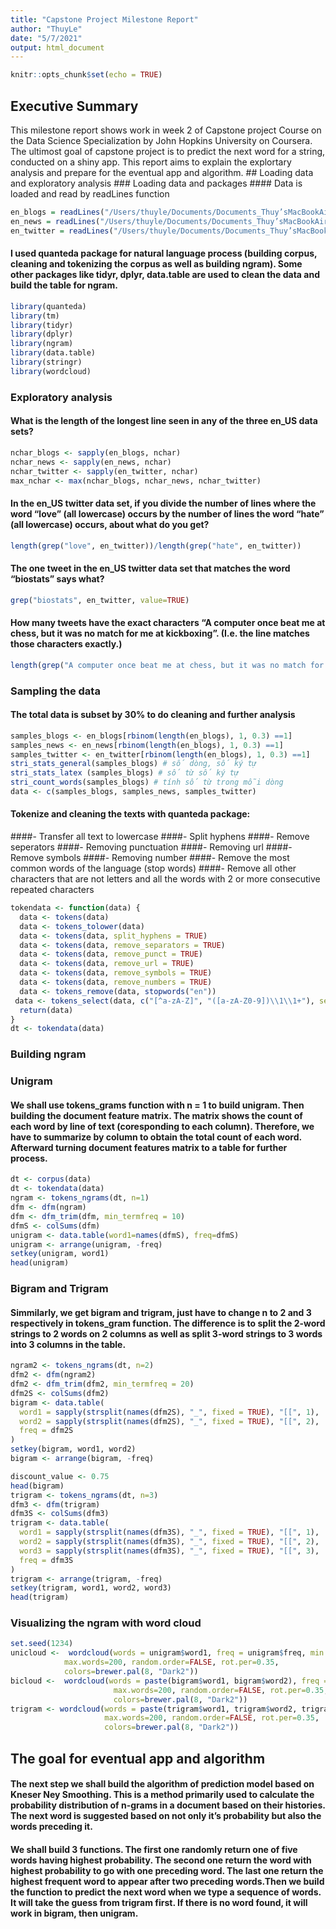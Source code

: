 ```yaml
---
title: "Capstone Project Milestone Report"
author: "ThuyLe"
date: "5/7/2021"
output: html_document
---
```


```r
knitr::opts_chunk$set(echo = TRUE)
```

## Executive Summary
This milestone report shows work in week 2 of Capstone project Course on the Data Science Specialization by John Hopkins University on Coursera. 
The ultimost goal of capstone project is to predict the next word for a string, conducted on a shiny app. This report aims to explain the explortary analysis and prepare for the eventual app and algorithm.
## Loading data and exploratory analysis
### Loading data and packages
#### Data is loaded and read by readLines function
```r
en_blogs = readLines("/Users/thuyle/Documents/Documents_Thuy’sMacBookAir/Data science course/Capstone_project/data/en_US/en_US.blogs.txt")
en_news = readLines("/Users/thuyle/Documents/Documents_Thuy’sMacBookAir/Data science course/Capstone_project/data/en_US/en_US.news.txt")
en_twitter = readLines("/Users/thuyle/Documents/Documents_Thuy’sMacBookAir/Data science course/Capstone_project/data/en_US/en_US.twitter.txt")
```
#### I used quanteda package for natural language process (building corpus, cleaning and tokenizing the corpus as well as building ngram). Some other packages like tidyr, dplyr, data.table are used to clean the data and build the table for ngram. 

```r
library(quanteda)
library(tm)
library(tidyr)
library(dplyr)
library(ngram)
library(data.table)
library(stringr)
library(wordcloud)
```

### Exploratory analysis
#### What is the length of the longest line seen in any of the three en_US data sets? 
```r
nchar_blogs <- sapply(en_blogs, nchar)
nchar_news <- sapply(en_news, nchar)
nchar_twitter <- sapply(en_twitter, nchar)
max_nchar <- max(nchar_blogs, nchar_news, nchar_twitter)
```

#### In the en_US twitter data set, if you divide the number of lines where the word "love" (all lowercase) occurs by the number of lines the word "hate" (all lowercase) occurs, about what do you get?
```r
length(grep("love", en_twitter))/length(grep("hate", en_twitter))
```

#### The one tweet in the en_US twitter data set that matches the word "biostats" says what?
```r
grep("biostats", en_twitter, value=TRUE)
```

#### How many tweets have the exact characters "A computer once beat me at chess, but it was no match for me at kickboxing". (I.e. the line matches those characters exactly.)
```r
length(grep("A computer once beat me at chess, but it was no match for me at kickboxing", en_twitter, value=TRUE))
```

### Sampling the data
#### The total data is subset by 30% to do cleaning and further analysis
```r
samples_blogs <- en_blogs[rbinom(length(en_blogs), 1, 0.3) ==1] 
samples_news <- en_news[rbinom(length(en_blogs), 1, 0.3) ==1]
samples_twitter <- en_twitter[rbinom(length(en_blogs), 1, 0.3) ==1]
stri_stats_general(samples_blogs) # số dòng, số ký tự
stri_stats_latex (samples_blogs) # số từ số ký tự
stri_count_words(samples_blogs) # tính số từ trong mỗi dòng
data <- c(samples_blogs, samples_news, samples_twitter)
```


#### Tokenize and cleaning the texts with quanteda package:
####- Transfer all text to lowercase
####- Split hyphens
####- Remove seperators
####- Removing punctuation 
####- Removing url
####- Remove symbols
####- Removing number
####- Remove the most common words of the language (stop words)
####- Remove all other characters that are not letters and all the words with 2 or more consecutive repeated characters

```r
tokendata <- function(data) {
  data <- tokens(data)
  data <- tokens_tolower(data)
  data <- tokens(data, split_hyphens = TRUE)
  data <- tokens(data, remove_separators = TRUE)
  data <- tokens(data, remove_punct = TRUE)
  data <- tokens(data, remove_url = TRUE)
  data <- tokens(data, remove_symbols = TRUE)
  data <- tokens(data, remove_numbers = TRUE)
  data <- tokens_remove(data, stopwords("en"))
 data <- tokens_select(data, c("[^a-zA-Z]", "([a-zA-Z0-9])\\1\\1+"), selection = "remove", valuetype = "regex")
  return(data)
}
dt <- tokendata(data)
```

### Building ngram
### Unigram
#### We shall use tokens_grams function with n = 1 to build unigram. Then building the document feature matrix. The matrix shows the count of each word by line of text (coresponding to each column). Therefore, we have to summarize by column to obtain the total count of each word. Afterward turning document features matrix to a table for further process.
```r
dt <- corpus(data)
dt <- tokendata(data)
ngram <- tokens_ngrams(dt, n=1)
dfm <- dfm(ngram)
dfm <- dfm_trim(dfm, min_termfreq = 10)
dfmS <- colSums(dfm)
unigram <- data.table(word1=names(dfmS), freq=dfmS)
unigram <- arrange(unigram, -freq)
setkey(unigram, word1)
head(unigram)
```
### Bigram and Trigram
#### Simmilarly, we get bigram and trigram, just have to change n to 2 and 3 respectively in tokens_gram function. The difference is to split the 2-word strings to 2 words on 2 columns as well as split 3-word strings to 3 words into 3 columns in the table.
```r
ngram2 <- tokens_ngrams(dt, n=2)
dfm2 <- dfm(ngram2)
dfm2 <- dfm_trim(dfm2, min_termfreq = 20)
dfm2S <- colSums(dfm2)
bigram <- data.table(
  word1 = sapply(strsplit(names(dfm2S), "_", fixed = TRUE), "[[", 1),
  word2 = sapply(strsplit(names(dfm2S), "_", fixed = TRUE), "[[", 2),
  freq = dfm2S
)
setkey(bigram, word1, word2)
bigram <- arrange(bigram, -freq)

discount_value <- 0.75
head(bigram)
trigram <- tokens_ngrams(dt, n=3)
dfm3 <- dfm(trigram)
dfm3S <- colSums(dfm3)
trigram <- data.table(
  word1 = sapply(strsplit(names(dfm3S), "_", fixed = TRUE), "[[", 1),
  word2 = sapply(strsplit(names(dfm3S), "_", fixed = TRUE), "[[", 2),
  word3 = sapply(strsplit(names(dfm3S), "_", fixed = TRUE), "[[", 3),
  freq = dfm3S
)
trigram <- arrange(trigram, -freq)
setkey(trigram, word1, word2, word3)
head(trigram)
```
### Visualizing the ngram with word cloud
```r
set.seed(1234)
unicloud <-  wordcloud(words = unigram$word1, freq = unigram$freq, min.freq = 1,
            max.words=200, random.order=FALSE, rot.per=0.35, 
            colors=brewer.pal(8, "Dark2"))  
bicloud <-  wordcloud(words = paste(bigram$word1, bigram$word2), freq = bigram$freq, min.freq = 1,
                       max.words=200, random.order=FALSE, rot.per=0.35, 
                       colors=brewer.pal(8, "Dark2")) 
trigram <- wordcloud(words = paste(trigram$word1, trigram$word2, trigram$word3), freq = trigram$freq, min.freq = 1,
                     max.words=200, random.order=FALSE, rot.per=0.35, 
                     colors=brewer.pal(8, "Dark2")) 
```

## The goal for eventual app and algorithm
#### The next step we shall build the algorithm of prediction model based on Kneser Ney Smoothing. This is a method primarily used to calculate the probability distribution of n-grams in a document based on their histories. The next word is suggested based on not only it's probability but also the words preceding it. 
#### We shall build 3 functions. The first one randomly return one of five words having highest probability. The second one return the word with highest probability to go with one preceding word. The last one return the highest frequent word to appear after two preceding words.Then we build the function to predict the next word when we type a sequence of words. It will take the guess from trigram first. If there is no word found, it will work in bigram, then unigram. 



